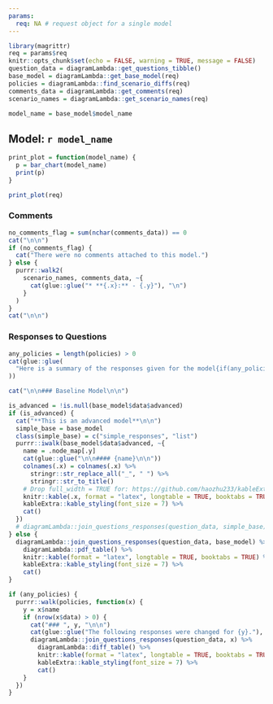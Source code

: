 ```yaml
---
params:
  req: NA # request object for a single model
---
```


```r
library(magrittr)
req = params$req
knitr::opts_chunk$set(echo = FALSE, warning = TRUE, message = FALSE)
question_data = diagramLambda::get_questions_tibble()
base_model = diagramLambda::get_base_model(req)
policies = diagramLambda::find_scenario_diffs(req)
comments_data = diagramLambda::get_comments(req)
scenario_names = diagramLambda::get_scenario_names(req)

model_name = base_model$model_name
```

## Model: `r model_name`

```r
print_plot = function(model_name) {
  p = bar_chart(model_name)
  print(p)
}

print_plot(req)
```

### Comments

```r
no_comments_flag = sum(nchar(comments_data)) == 0
cat("\n\n")
if (no_comments_flag) {
  cat("There were no comments attached to this model.")
} else {
  purrr::walk2(
    scenario_names, comments_data, ~{
      cat(glue::glue("* **{.x}:** - {.y}"), "\n")
    }
  )
}
cat("\n\n")
```


### Responses to Questions

```r
any_policies = length(policies) > 0
cat(glue::glue(
  "Here is a summary of the responses given for the model{if(any_policies) ' and each scenario.' else '.'}" # nolint
))
```

```r
cat("\n\n### Baseline Model\n\n")
```
```r
is_advanced = !is.null(base_model$data$advanced)
if (is_advanced) {
  cat("**This is an advanced model**\n\n")
  simple_base = base_model
  class(simple_base) = c("simple_responses", "list")
  purrr::iwalk(base_model$data$advanced, ~{
    name = .node_map[.y]
    cat(glue::glue("\n\n#### {name}\n\n"))
    colnames(.x) = colnames(.x) %>%
      stringr::str_replace_all("_", " ") %>%
      stringr::str_to_title()
    # Drop full_width = TRUE for: https://github.com/haozhu233/kableExtra/issues/625
    knitr::kable(.x, format = "latex", longtable = TRUE, booktabs = TRUE) %>%
    kableExtra::kable_styling(font_size = 7) %>%
    cat()
  })
  # diagramLambda::join_questions_responses(question_data, simple_base)
} else {
  diagramLambda::join_questions_responses(question_data, base_model) %>%
    diagramLambda::pdf_table() %>%
    knitr::kable(format = "latex", longtable = TRUE, booktabs = TRUE) %>%
    kableExtra::kable_styling(font_size = 7) %>%
    cat()
}

```

```r
if (any_policies) {
  purrr::walk(policies, function(x) {
    y = x$name
    if (nrow(x$data) > 0) {
      cat("### ", y, "\n\n")
      cat(glue::glue("The following responses were changed for {y}."), "\n\n")
      diagramLambda::join_questions_responses(question_data, x) %>%
        diagramLambda::diff_table() %>%
        knitr::kable(format = "latex", longtable = TRUE, booktabs = TRUE) %>%
        kableExtra::kable_styling(font_size = 7) %>%
        cat()
    }
  })
}
```
